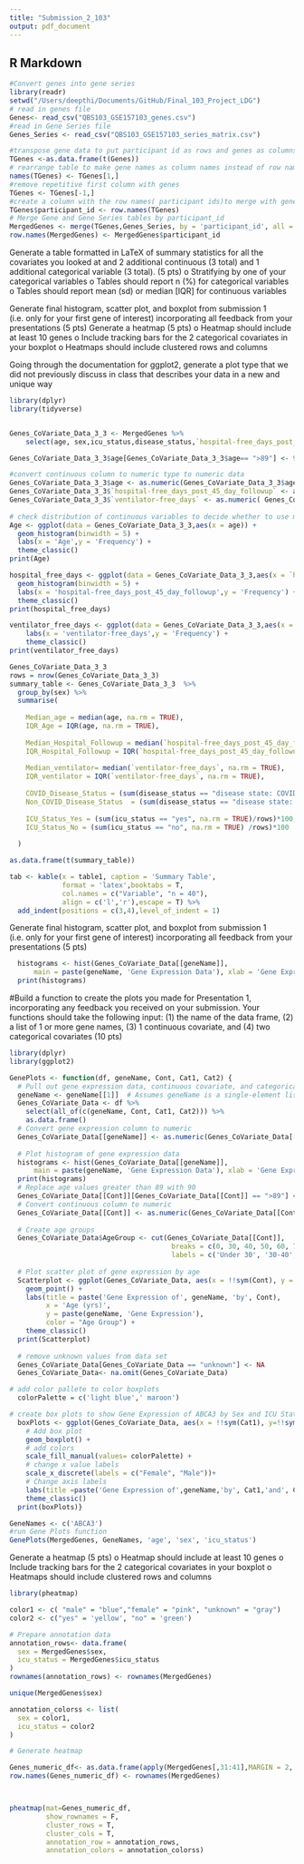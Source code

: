 ```yaml
---
title: "Submission_2_103"
output: pdf_document
---
```


## R Markdown

```r
#Convert genes into gene series
library(readr)
setwd("/Users/deepthi/Documents/GitHub/Final_103_Project_LDG")
# read in genes file
Genes<- read_csv("QBS103_GSE157103_genes.csv")
#read in Gene Series file
Genes_Series <- read_csv("QBS103_GSE157103_series_matrix.csv")

#transpose gene data to put participant id as rows and genes as columns 
TGenes <-as.data.frame(t(Genes))
# rearrange table to make gene names as column names instead of row names
names(TGenes) <- TGenes[1,]
#remove repetitive first column with genes
TGenes <- TGenes[-1,]
#create a column with the row names( participant ids)to merge with gene series file
TGenes$participant_id <- row.names(TGenes)
# Merge Gene and Gene Series tables by participant_id 
MergedGenes <- merge(TGenes,Genes_Series, by = 'participant_id', all = TRUE) 
row.names(MergedGenes) <- MergedGenes$participant_id
```
Generate a table formatted in LaTeX of summary statistics for all the covariates you
looked at and 2 additional continuous (3 total) and 1 additional categorical variable (3
total). (5 pts)
o Stratifying by one of your categorical variables
o Tables should report n (%) for categorical variables
o Tables should report mean (sd) or median [IQR] for continuous variables

Generate final histogram, scatter plot, and boxplot from submission 1 (i.e. only for your
first gene of interest) incorporating all feedback from your presentations (5 pts)
Generate a heatmap (5 pts)
o Heatmap should include at least 10 genes
o Include tracking bars for the 2 categorical covariates in your boxplot
o Heatmaps should include clustered rows and columns

Going through the documentation for
ggplot2, generate a plot type that we did not
previously discuss in class that describes your data in a new and unique way

```r

library(dplyr)
library(tidyverse)


Genes_CoVariate_Data_3_3 <- MergedGenes %>%
    select(age, sex,icu_status,disease_status,`hospital-free_days_post_45_day_followup`,`ventilator-free_days`) 

Genes_CoVariate_Data_3_3$age[Genes_CoVariate_Data_3_3$age== ">89"] <- 90

#convert continuous column to numeric type to numeric data
Genes_CoVariate_Data_3_3$age <- as.numeric(Genes_CoVariate_Data_3_3$age)
Genes_CoVariate_Data_3_3$`hospital-free_days_post_45_day_followup` <- as.numeric( Genes_CoVariate_Data_3_3$`hospital-free_days_post_45_day_followup`)
Genes_CoVariate_Data_3_3$`ventilator-free_days` <- as.numeric( Genes_CoVariate_Data_3_3$`ventilator-free_days`)
 
# check distribution of continuous variables to decide whether to use mean/sd or median/IQR
Age <- ggplot(data = Genes_CoVariate_Data_3_3,aes(x = age)) +
  geom_histogram(binwidth = 5) + 
  labs(x = 'Age',y = 'Frequency') +
  theme_classic()
print(Age)

hospital_free_days <- ggplot(data = Genes_CoVariate_Data_3_3,aes(x = `hospital-free_days_post_45_day_followup`)) +
  geom_histogram(binwidth = 5) + 
  labs(x = 'hospital-free_days_post_45_day_followup',y = 'Frequency') +
  theme_classic()
print(hospital_free_days)

ventilator_free_days <- ggplot(data = Genes_CoVariate_Data_3_3,aes(x = `ventilator-free_days`)) + geom_histogram(binwidth = 5) + 
    labs(x = 'ventilator-free_days',y = 'Frequency') +
    theme_classic()
print(ventilator_free_days)

```


```r

Genes_CoVariate_Data_3_3
rows = nrow(Genes_CoVariate_Data_3_3)
summary_table <- Genes_CoVariate_Data_3_3  %>%
  group_by(sex) %>%
  summarise(
  
    Median_age = median(age, na.rm = TRUE),
    IQR_Age = IQR(age, na.rm = TRUE),
    
    Median_Hospital_Followup = median(`hospital-free_days_post_45_day_followup`, na.rm = TRUE),
    IQR_Hospital_Followup = IQR(`hospital-free_days_post_45_day_followup`, na.rm = TRUE),
    
    Median_ventilator= median(`ventilator-free_days`, na.rm = TRUE),
    IQR_ventilator = IQR(`ventilator-free_days`, na.rm = TRUE),
    
    COVID_Disease_Status = (sum(disease_status == "disease state: COVID-19", na.rm = TRUE)/rows)*100,
    Non_COVID_Disease_Status  = (sum(disease_status == "disease state: non-COVID-19", na.rm = TRUE) /rows)*100,
  
    ICU_Status_Yes = (sum(icu_status == "yes", na.rm = TRUE)/rows)*100,
    ICU_Status_No = (sum(icu_status == "no", na.rm = TRUE) /rows)*100
    
  ) 

as.data.frame(t(summary_table))

tab <- kable(x = table1, caption = 'Summary Table',
             format = 'latex',booktabs = T,
             col.names = c("Variable", "n = 40"),
             align = c('l','r'),escape = T) %>%
  add_indent(positions = c(3,4),level_of_indent = 1)


```
Generate final histogram, scatter plot, and boxplot from submission 1 (i.e. only for your
first gene of interest) incorporating all feedback from your presentations (5 pts)
```r

  histograms <- hist(Genes_CoVariate_Data[[geneName]], 
      main = paste(geneName, 'Gene Expression Data'), xlab = 'Gene Expression', col = "light blue")
  print(histograms)

```

#Build a function to create the plots you made for Presentation 1, incorporating any feedback you received on your submission. Your functions should take the following input: (1) the name of the data frame, (2) a list of 1 or more gene names, (3) 1 continuous covariate, and (4) two categorical covariates (10 pts)

```r
library(dplyr)
library(ggplot2)

GenePlots <- function(df, geneName, Cont, Cat1, Cat2) {
  # Pull out gene expression data, continuous covariate, and categorical data
  geneName <- geneName[[1]]  # Assumes geneName is a single-element list
  Genes_CoVariate_Data <- df %>%
    select(all_of(c(geneName, Cont, Cat1, Cat2))) %>%
    as.data.frame()
  # Convert gene expression column to numeric
  Genes_CoVariate_Data[[geneName]] <- as.numeric(Genes_CoVariate_Data[[geneName]])
  
  # Plot histogram of gene expression data
  histograms <- hist(Genes_CoVariate_Data[[geneName]], 
      main = paste(geneName, 'Gene Expression Data'), xlab = 'Gene Expression', col = "light blue")
  print(histograms)
  # Replace age values greater than 89 with 90
  Genes_CoVariate_Data[[Cont]][Genes_CoVariate_Data[[Cont]] == ">89"] <- 90
  # Convert continuous column to numeric
  Genes_CoVariate_Data[[Cont]] <- as.numeric(Genes_CoVariate_Data[[Cont]])
  
  # Create age groups
  Genes_CoVariate_Data$AgeGroup <- cut(Genes_CoVariate_Data[[Cont]],
                                        breaks = c(0, 30, 40, 50, 60, 70, 80, 90),
                                        labels = c('Under 30', '30-40', '40-50', '50-60', '60-70', '70-80', '>80'))
  
  # Plot scatter plot of gene expression by age
  Scatterplot <- ggplot(Genes_CoVariate_Data, aes(x = !!sym(Cont), y = !!sym(geneName), color = AgeGroup)) +
    geom_point() +
    labs(title = paste('Gene Expression of', geneName, 'by', Cont),
         x = 'Age (yrs)',
         y = paste(geneName, 'Gene Expression'),
         color = "Age Group") +
    theme_classic()
  print(Scatterplot)
  
  # remove unknown values from data set
  Genes_CoVariate_Data[Genes_CoVariate_Data == "unknown"] <- NA
  Genes_CoVariate_Data<- na.omit(Genes_CoVariate_Data)

# add color pallete to color boxplots
  colorPalette = c('light blue',' maroon')

# create box plots to show Gene Expression of ABCA3 by Sex and ICU Status
  boxPlots <- ggplot(Genes_CoVariate_Data, aes(x = !!sym(Cat1), y=!!sym(geneName), fill= !!sym(Cat2)) )+ 
    # Add box plot
    geom_boxplot() +
    # add colors
    scale_fill_manual(values= colorPalette) +
    # change x value labels
    scale_x_discrete(labels = c("Female", "Male"))+
    # Change axis labels
    labs(title =paste('Gene Expression of',geneName,'by', Cat1,'and', Cat2), x = Cat1,y = 'Gene Expression',fill = Cat2) +
    theme_classic()
  print(boxPlots)}

GeneNames <- c('ABCA3')
#run Gene Plots function
GenePlots(MergedGenes, GeneNames, 'age', 'sex', 'icu_status')

```

Generate a heatmap (5 pts) 
o Heatmap should include at least 10 genes
o Include tracking bars for the 2 categorical covariates in your boxplot
o Heatmaps should include clustered rows and columns


``` r
library(pheatmap)

color1 <- c( "male" = "blue","female" = "pink", "unknown" = "gray")
color2 <- c("yes" = 'yellow', "no" = 'green')

# Prepare annotation data
annotation_rows<- data.frame(
  sex = MergedGenes$sex,
  icu_status = MergedGenes$icu_status
)
rownames(annotation_rows) <- rownames(MergedGenes)

unique(MergedGenes$sex)

annotation_colorss <- list(
  sex = color1,
  icu_status = color2
)

# Generate heatmap

Genes_numeric_df<- as.data.frame(apply(MergedGenes[,31:41],MARGIN = 2, function(x) {as.numeric(x)}))
row.names(Genes_numeric_df) <- rownames(MergedGenes)



pheatmap(mat=Genes_numeric_df,
         show_rownames = F,
         cluster_rows = T,
         cluster_cols = T,
         annotation_row = annotation_rows,
         annotation_colors = annotation_colorss)

```

